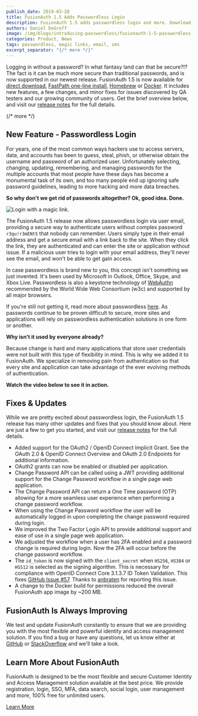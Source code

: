 ```yaml
---
publish_date: 2019-03-28 
title: FusionAuth 1.5 Adds Passwordless Login
description: FusionAuth 1.5 adds passwordless login and more. Download and upgrade now!
authors: Daniel DeGroff
image: /img/blogs/introducing-passwordless/fusionauth-1-5-passwordless.png
categories: Product, News
tags: passwordless, magic links, email, sms
excerpt_separator: "{/* more */}"
---
```


Logging in without a password? In what fantasy land can that be secure?!? The fact is it can be much more secure than traditional passwords, and is now supported in our newest release. FusionAuth 1.5 is now available for [direct download](/download),  [FastPath one-line install](/docs/get-started/download-and-install/fast-path), [Homebrew](/docs/get-started/download-and-install/homebrew) or [Docker](/docs/get-started/download-and-install/docker). It includes new features, a few changes, and minor fixes for issues discovered by QA testers and our growing community of users. Get the brief overview below, and visit our [release notes](/docs/release-notes/archive#version-1-5-0) for the full details.

{/* more */}

## New Feature - Passwordless Login

For years, one of the most common ways hackers use to access servers, data, and accounts has been to guess, steal, phish, or otherwise obtain the username and password of an authorized user. Unfortunately selecting, changing, updating, remembering, and managing passwords for the multiple accounts that most people have these days has become a monumental task of its own, and too many people end up ignoring safe password guidelines, leading to more hacking and more data breaches.

**So why don't we get rid of passwords altogether? Ok, good idea. Done.**

![Login with a magic link.](/img/blogs/introducing-passwordless/login-magic-link.png)

The FusionAuth 1.5 release now allows passwordless login via user email, providing a secure way to authenticate users without complex password `r3qu!r3mENt5` that nobody can remember. Users simply type in their email address and get a secure email with a link back to the site. When they click the link, they are authenticated and can enter the site or application without issue. If a malicious user tries to login with your email address, they'll never see the email, and won't be able to get gain access.

In case passwordless is brand new to you, this concept isn't something we just invented. It's been used by Microsoft in Outlook, Office, Skype, and Xbox Live. Passwordless is also a keystone technology of [WebAuthn](https://www.theverge.com/2019/3/4/18249895/web-authentication-webauthn-world-wide-web-consortium-w3c-standard-browsers) recommended by the World Wide Web Consortium (w3c) and supported by all major browsers. 

If you're still not getting it, read more about passwordless [here](https://nakedsecurity.sophos.com/2018/11/22/the-passwordless-web-explained/). As passwords continue to be proven difficult to secure, more sites and applications will rely on passwordless authentication solutions in one form or another.

**Why isn't it used by everyone already?**

Because change is hard and many applications that store user credentials were not built with this type of flexibility in mind. This is why we added it to FusionAuth. We specialize in removing pain from authentication so that every site and application can take advantage of the ever evolving methods of authentication.

**Watch the video below to see it in action.**

<YouTube id="hMqxo68ZJlw" />

## Fixes & Updates

While we are pretty excited about passwordless login, the FusionAuth 1.5 release has many other updates and fixes that you should know about. Here are just a few to get you started, and visit our [release notes](/docs/release-notes/archive#version-1-5-0) for the full details.

- Added support for the OAuth2 / OpenID Connect Implicit Grant. See the OAuth 2.0 & OpenID Connect Overview and OAuth 2.0 Endpoints for additional information.
- OAuth2 grants can now be enabled or disabled per application.
- Change Password API can be called using a JWT providing additional support for the Change Password workflow in a single page web application.
- The Change Password API can return a One Time password (OTP) allowing for a more seamless user experience when performing a change password workflow.
- When using the Change Password workflow the user will be automatically logged in upon completing the change password required during login.
- We improved the Two Factor Login API to provide additional support and ease of use in a single page web application.
- We adjusted the workflow when a user has 2FA enabled and a password change is required during login. Now the 2FA will occur before the change password workflow.
- The `id_token` is now signed with the `client_secret` when `HS256`, `HS384` or `HS512` is selected as the signing algorithm. This is necessary for compliance with OpenID Connect Core 3.1.3.7 ID Token Validation. This fixes [GitHub Issue #57](https://github.com/FusionAuth/fusionauth-issues/issues/57 "Jump to GitHub"). Thanks to [anbraten](https://github.com/anbraten) for reporting this issue.
- A change to the Docker build for permissions reduced the overall FusionAuth app image by ~200 MB.


## FusionAuth Is Always Improving
We test and update FusionAuth constantly to ensure that we are providing you with the most flexible and powerful identity and access management solution. If you find a bug or have any questions, let us know either at [GitHub](https://github.com/FusionAuth/fusionauth-issues "Jump to GitHub") or [StackOverflow](https://stackoverflow.com/questions/tagged/fusionauth "Jump to StackOverflow") and we'll take a look.

## Learn More About FusionAuth

FusionAuth is designed to be the most flexible and secure Customer Identity and Access Management solution available at the best price. We provide registration, login, SSO, MFA, data search, social login, user management and more, 100% free for unlimited users.

[Learn More](/ "FusionAuth Home")

